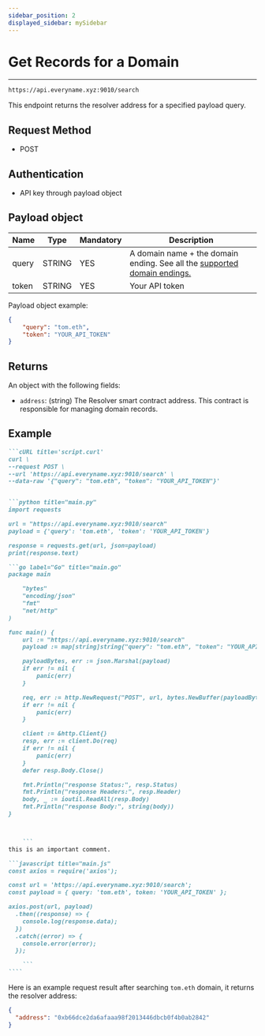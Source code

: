 ```yaml
---
sidebar_position: 2
displayed_sidebar: mySidebar
---
```



# Get Records for a Domain

---

```bash
https://api.everyname.xyz:9010/search
```

This endpoint returns the resolver address for a specified payload query.
## Request Method

- POST

## Authentication

- API key through payload object

## Payload object

| Name   | Type   | Mandatory | Description                                                            | 
| ------ | ------ | --------- | ---------------------------------------------------------------------- |
| query | STRING | YES       | A domain name + the domain ending. See all the [supported domain endings.](./supportedTLDS) |
| token | STRING | YES       | Your API token |

Payload object example: 

```json Response
{
    "query": "tom.eth",
    "token": "YOUR_API_TOKEN"
}
```


## Returns

An object with the following fields:

- `address`: (string) The Resolver smart contract address. This contract is responsible for managing domain records.

## Example 

`````md codetabs
```cURL title='script.curl'
curl \
--request POST \
--url 'https://api.everyname.xyz:9010/search' \
--data-raw '{"query": "tom.eth", "token": "YOUR_API_TOKEN"}'


```python title="main.py"
import requests

url = "https://api.everyname.xyz:9010/search"
payload = {'query': 'tom.eth', 'token': 'YOUR_API_TOKEN'}

response = requests.get(url, json=payload)
print(response.text)

```go label="Go" title="main.go"
package main

	"bytes"
	"encoding/json"
	"fmt"
	"net/http"
)

func main() {
	url := "https://api.everyname.xyz:9010/search"
	payload := map[string]string{"query": "tom.eth", "token": "YOUR_API_TOKEN"}

	payloadBytes, err := json.Marshal(payload)
	if err != nil {
		panic(err)
	}

	req, err := http.NewRequest("POST", url, bytes.NewBuffer(payloadBytes))
	if err != nil {
		panic(err)
	}

	client := &http.Client{}
	resp, err := client.Do(req)
	if err != nil {
		panic(err)
	}
	defer resp.Body.Close()

	fmt.Println("response Status:", resp.Status)
	fmt.Println("response Headers:", resp.Header)
	body, _ := ioutil.ReadAll(resp.Body)
	fmt.Println("response Body:", string(body))
}



    ```
this is an important comment.

```javascript title="main.js"
const axios = require('axios');

const url = 'https://api.everyname.xyz:9010/search';
const payload = { query: 'tom.eth', token: 'YOUR_API_TOKEN' };

axios.post(url, payload)
  .then((response) => {
    console.log(response.data);
  })
  .catch((error) => {
    console.error(error);
  });

    ```
````
`````

Here is an example request result after searching `tom.eth` domain, it returns the resolver address:

```json Response
{
  "address": "0xb66dce2da6afaaa98f2013446dbcb0f4b0ab2842"
}
```
